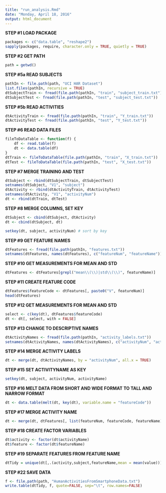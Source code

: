 ```yaml
---
title: "run_analysis.Rmd"
date: "Monday, April 18, 2016"
output: html_document
---
```


**STEP #1 LOAD PACKAGE** 

```r
packages <- c("data.table", "reshape2")
sapply(packages, require, character.only = TRUE, quietly = TRUE)
```

**STEP #2 GET PATH**

```r
path = getwd()
```

**STEP #5a READ SUBJECTS**

```r
pathIn <- file.path(path, "UCI HAR Dataset")
list.files(pathIn, recursive = TRUE)
dtSubjectTrain <- fread(file.path(pathIn, "train", "subject_train.txt"))
dtSubjectTest <- fread(file.path(pathIn, "test", "subject_test.txt"))
```

**STEP #5b READ ACTIVITIES**

```r
dtActivityTrain <- fread(file.path(pathIn, "train", "Y_train.txt"))
dtActivityTest <- fread(file.path(pathIn, "test", "Y_test.txt"))
```

**STEP #6 READ DATA FILES**

```r
fileToDataTable <- function(f) {
    df <- read.table(f)
    dt <- data.table(df)
}
dtTrain <- fileToDataTable(file.path(pathIn, "train", "X_train.txt"))
dtTest <- fileToDataTable(file.path(pathIn, "test", "X_test.txt"))
```

**STEP #7 MERGE TRAINING AND TEST**

```r
dtSubject <- rbind(dtSubjectTrain, dtSubjectTest)
setnames(dtSubject, "V1", "subject")
dtActivity <- rbind(dtActivityTrain, dtActivityTest)
setnames(dtActivity, "V1", "activityNum")
dt <- rbind(dtTrain, dtTest)
```

**STEP #8 MERGE COLUMNS, SET KEY**

```r

dtSubject <- cbind(dtSubject, dtActivity)
dt <- cbind(dtSubject, dt)

setkey(dt, subject, activityNum) # sort by key

```

**STEP #9 GET FEATURE NAMES**

```r
dtFeatures <- fread(file.path(pathIn, "features.txt"))
setnames(dtFeatures, names(dtFeatures), c("featureNum", "featureName")) #renames names(dtFeatures) with the new char vector names
```

**STEP #10 GET MEASUREMENTS FOR MEAN AND STD**

```r
dtFeatures <- dtFeatures[grepl("mean\\(\\)|std\\(\\)", featureName)]
```

**STEP #11 CREATE FEATURE CODE**

```r
dtFeatures$featureCode <- dtFeatures[, paste0("V", featureNum)]
head(dtFeatures)
```

**STEP #12 GET MEASUREMENTS FOR MEAN AND STD**

```r
select <- c(key(dt), dtFeatures$featureCode)
dt <- dt[, select, with = FALSE]
```

**STEP #13 CHANGE TO DESCRIPTIVE NAMES**

```r
dtActivityNames <- fread(file.path(pathIn, "activity_labels.txt"))
setnames(dtActivityNames, names(dtActivityNames), c("activityNum", "activityName"))
```

**STEP #14 MERGE ACTIVITY LABELS**

```r
dt <- merge(dt, dtActivityNames, by = "activityNum", all.x = TRUE)
```

**STEP #15 SET ACTIVITYNAME AS KEY**

```r
setkey(dt, subject, activityNum, activityName)
```

**STEP #16 MELT DATA FROM SHORT AND WIDE FORMAT TO TALL AND NARROW FORMAT**

```r
dt <- data.table(melt(dt, key(dt), variable.name = "featureCode"))
```

**STEP #17 MERGE ACTIVITY NAME**

```r
dt <- merge(dt, dtFeatures[, list(featureNum, featureCode, featureName)], by = "featureCode", all.x = TRUE)
```

**STEP #18 CREATE FACTOR VARIABLES**

```r
dt$activity <- factor(dt$activityName)
dt$feature <- factor(dt$featureName)
```

**STEP #19 SEPARATE FEATURES FROM FEATURE NAME**

```r
dtTidy = unique(dt[,.(activity,subject,featureName,mean = mean(value))])

```


**STEP #22 SAVE DATA**

```r
f <- file.path(path, "HumanActivitiesFromSmartphoneData.txt")
write.table(dtTidy, f, quote=FALSE, sep="\t", row.names=FALSE)
```


